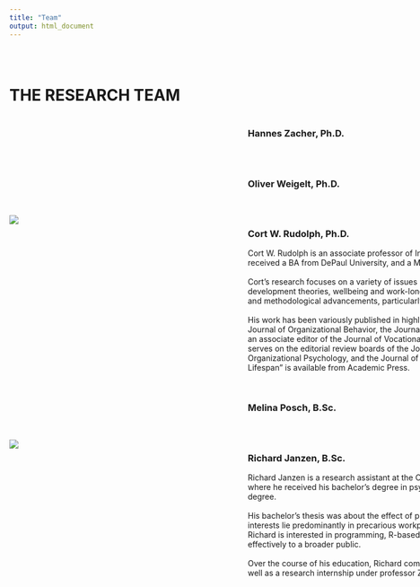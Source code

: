 ```yaml
---
title: "Team"
output: html_document
---
```


<style type="text/css">
.title {
  display: none;
}
.main-container {
  max-width: 1175px !important;
  margin-left: auto;
  margin-right: auto;
}

.grid-container {
  display: grid;
  grid-template-columns: 395px 783px;
  grid-column-gap: 30px;
  grid-row-gap: 30px;
}

.grid-pic {
  text-align: left;
}

.grid-text {
  text-align: left;
}


</style>
<div class="row" style="padding-top: 30px;">
<h1><b>THE RESEARCH TEAM</b></h1>
<div class="grid-container">
  
  <div id = "Img Zacher" class = "grid-pic">
  
  </div>
  
  <div id = "CV Zacher" class = "grid-text">
  <h3>Hannes Zacher, Ph.D.</h3>
  </div>
  
  <div id = "Img Weigelt" class = "grid-pic">
 
  </div>
  
  <div id = "CV Weigelt" class = "grid-text">
  <h3>Oliver Weigelt, Ph.D.</h3>
  </div>
  
  <div id = "Img Rudolph" class = "grid-pic">
   <img src="images/Headshot_CWR.png" >
  </div>

  
  <div id = "CV Rudolph" class = "grid-text">
  <h3>Cort W. Rudolph, Ph.D.</h3>
  Cort W. Rudolph is an associate professor of Industrial and Organizational Psychology at Saint Louis University. He received a BA from DePaul University, and a MA and Ph.D. from Wayne State University. <br>
  <br>
  Cort’s research focuses on a variety of issues related to the aging workforce, including applications of lifespan development theories, wellbeing and work-longevity, and ageism/generationalism. He also has interests in statistical and methodological advancements, particularly in meta-analysis, and emerging topics in open science practices. <br>
  <br>
  His work has been variously published in highly ranked journals, including the Journal of Applied Psychology, the Journal of Organizational Behavior, the Journal of Occupational Health Psychology, and Leadership Quarterly. Cort is an associate editor of the Journal of Vocational Behavior and a Consulting Editor for Work, Aging and Retirement. He serves on the editorial review boards of the Journal of Managerial Psychology, the Journal of Occupational and Organizational Psychology, and the Journal of Organizational Behavior. His recent co-edited book, “Work Across the Lifespan” is available from Academic Press.
  </div>
  
  <div id = "Img Posch" class = "grid-pic">
  </div>
  
  <div id = "CV Posch" class = "grid-text">
  <h3>Melina Posch, B.Sc.</h3>
  </div>
  
  <div id = "Img Janzen" class = "grid-pic">
  <img src="images/RJ_Headshot.jpg" >
  </div>
  
  <div id = "CV Janzen" class = "grid-text">
  <h3>Richard Janzen, B.Sc.</h3>
  Richard Janzen is a research assistant at the Chair of Work and Organisational Psychology at Leipzig University, where he received his bachelor’s degree in psychology and where he is currently studying psychology for a master’s degree.  <br>
 <br>
His bachelor’s thesis was about the effect of presenteeism on customer satisfaction in service contexts. His research interests lie predominantly in precarious workplaces, poverty, basic income and occupational health. Furthermore, Richard is interested in programming, R-based statistics and web design, and using that to communicate science effectively to a broader public.  <br>
 <br>
Over the course of his education, Richard completed internships in clinical and vocational rehabilitation institutions as well as a research internship under professor Zacher.

  </div>
  


</div>